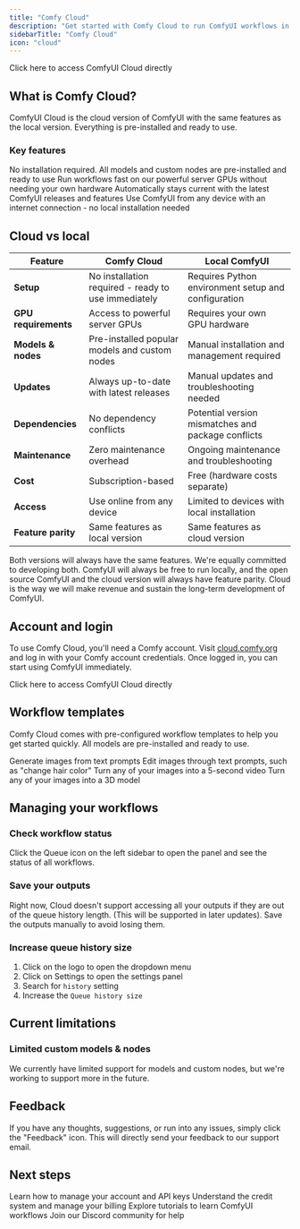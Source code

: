 ```yaml
---
title: "Comfy Cloud"
description: "Get started with Comfy Cloud to run ComfyUI workflows in the cloud without local installation"
sidebarTitle: "Comfy Cloud"
icon: "cloud"
---
```


<Card title="Access Comfy Cloud" icon="cloud" href="https://comfy.org/cloud">
  Click here to access ComfyUI Cloud directly
</Card>

## What is Comfy Cloud?

ComfyUI Cloud is the cloud version of ComfyUI with the same features as the local version. Everything is pre-installed and ready to use.

### Key features

<CardGroup cols={2}>
  <Card title="Zero setup" icon="bolt">
    No installation required. All models and custom nodes are pre-installed and ready to use
  </Card>
  
  <Card title="Powerful GPUs" icon="microchip">
    Run workflows fast on our powerful server GPUs without needing your own hardware
  </Card>
  
  <Card title="Always up-to-date" icon="arrows-rotate">
    Automatically stays current with the latest ComfyUI releases and features
  </Card>
  
  <Card title="Access anywhere" icon="globe">
    Use ComfyUI from any device with an internet connection - no local installation needed
  </Card>
</CardGroup>

## Cloud vs local

| Feature | Comfy Cloud | Local ComfyUI |
|---------|-------------|---------------|
| **Setup** | No installation required - ready to use immediately | Requires Python environment setup and configuration |
| **GPU requirements** | Access to powerful server GPUs | Requires your own GPU hardware |
| **Models & nodes** | Pre-installed popular models and custom nodes | Manual installation and management required |
| **Updates** | Always up-to-date with latest releases | Manual updates and troubleshooting needed |
| **Dependencies** | No dependency conflicts | Potential version mismatches and package conflicts |
| **Maintenance** | Zero maintenance overhead | Ongoing maintenance and troubleshooting |
| **Cost** | Subscription-based | Free (hardware costs separate) |
| **Access** | Use online from any device | Limited to devices with local installation |
| **Feature parity** | Same features as local version | Same features as cloud version |

Both versions will always have the same features. We're equally committed to developing both. ComfyUI will always be free to run locally, and the open source ComfyUI and the cloud version will always have feature parity. Cloud is the way we will make revenue and sustain the long-term development of ComfyUI.

## Account and login

To use Comfy Cloud, you'll need a Comfy account. Visit [cloud.comfy.org](https://cloud.comfy.org) and log in with your Comfy account credentials. Once logged in, you can start using ComfyUI immediately.

<Card title="Access Comfy Cloud" icon="cloud" href="https://cloud.comfy.org">
  Click here to access ComfyUI Cloud directly
</Card>

## Workflow templates

Comfy Cloud comes with pre-configured workflow templates to help you get started quickly. All models are pre-installed and ready to use.

<CardGroup cols={2}>
  <Card title="Text to image" icon="image" href="/tutorials/basic/text-to-image">
    Generate images from text prompts
  </Card>
  
  <Card title="Image editing" icon="wand-magic-sparkles" href="/tutorials/basic/image-to-image">
    Edit images through text prompts, such as "change hair color"
  </Card>
  
  <Card title="Image to video" icon="video" href="/tutorials/video/wan/wan-vace-i2v-step-guide">
    Turn any of your images into a 5-second video
  </Card>
  
  <Card title="Image to 3D" icon="cube" href="/tutorials/3d/hunyuan3D-2">
    Turn any of your images into a 3D model
  </Card>
</CardGroup>

## Managing your workflows

### Check workflow status

Click the Queue icon on the left sidebar to open the panel and see the status of all workflows.

### Save your outputs

Right now, Cloud doesn't support accessing all your outputs if they are out of the queue history length. (This will be supported in later updates). Save the outputs manually to avoid losing them.

### Increase queue history size

1. Click on the logo to open the dropdown menu
2. Click on Settings to open the settings panel
3. Search for `history` setting
4. Increase the `Queue history size`

## Current limitations

### Limited custom models & nodes

We currently have limited support for models and custom nodes, but we're working to support more in the future.

## Feedback

If you have any thoughts, suggestions, or run into any issues, simply click the "Feedback" icon. This will directly send your feedback to our support email.

## Next steps

<CardGroup cols={2}>
  <Card title="Account management" icon="user" href="/interface/user">
    Learn how to manage your account and API keys
  </Card>
  
  <Card title="Credits & billing" icon="credit-card" href="/interface/credits">
    Understand the credit system and manage your billing
  </Card>
  
  <Card title="Tutorials" icon="book" href="/tutorials/basic/text-to-image">
    Explore tutorials to learn ComfyUI workflows
  </Card>
  
  <Card title="Support" icon="life-ring" href="https://discord.com/invite/comfyorg">
    Join our Discord community for help
  </Card>
</CardGroup>
